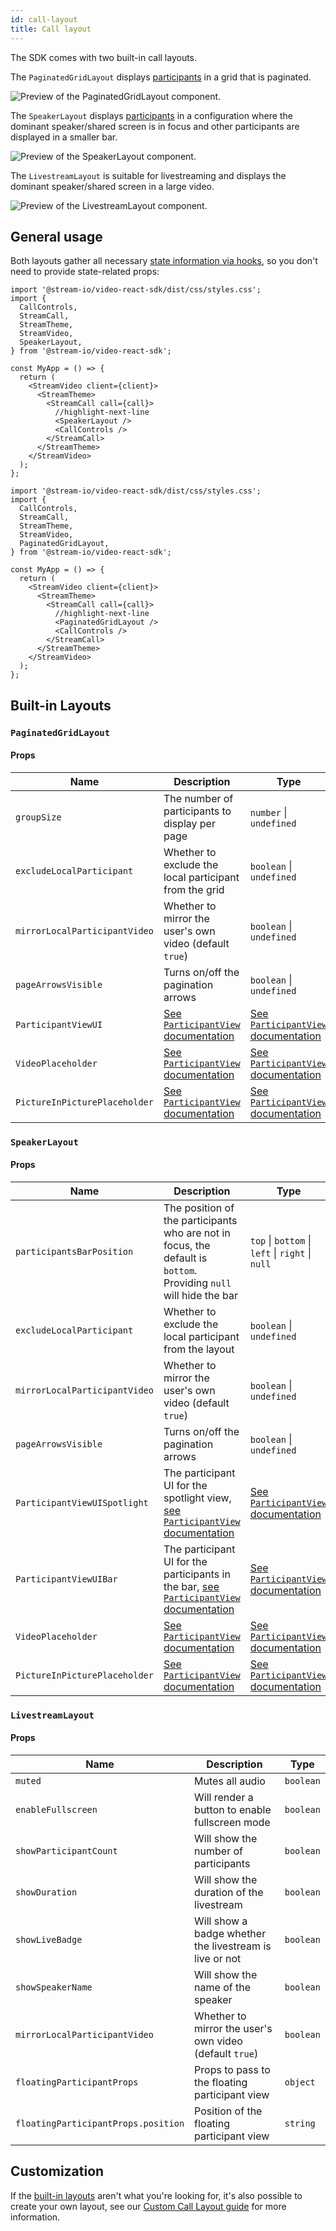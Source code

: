 ```yaml
---
id: call-layout
title: Call layout
---
```


The SDK comes with two built-in call layouts.

The `PaginatedGridLayout` displays [participants](../../../ui-components/core/participant-view) in a grid that is paginated.

![Preview of the PaginatedGridLayout component.](../../assets/03-ui-components/paginated-grid.png)

The `SpeakerLayout` displays [participants](../../../ui-components/core/participant-view) in a configuration where the dominant speaker/shared screen is in focus and other participants are displayed in a smaller bar.

![Preview of the SpeakerLayout component.](../../assets/03-ui-components/speaker-view.png)

The `LivestreamLayout` is suitable for livestreaming and displays the dominant speaker/shared screen in a large video.

![Preview of the LivestreamLayout component.](../../assets/06-ui-cookbook/15-watching-a-livestream/normal-mode.png)

## General usage

Both layouts gather all necessary [state information via hooks](../../../guides/call-and-participant-state), so you don't need to provide state-related props:

```tsx
import '@stream-io/video-react-sdk/dist/css/styles.css';
import {
  CallControls,
  StreamCall,
  StreamTheme,
  StreamVideo,
  SpeakerLayout,
} from '@stream-io/video-react-sdk';

const MyApp = () => {
  return (
    <StreamVideo client={client}>
      <StreamTheme>
        <StreamCall call={call}>
          //highlight-next-line
          <SpeakerLayout />
          <CallControls />
        </StreamCall>
      </StreamTheme>
    </StreamVideo>
  );
};
```

```tsx
import '@stream-io/video-react-sdk/dist/css/styles.css';
import {
  CallControls,
  StreamCall,
  StreamTheme,
  StreamVideo,
  PaginatedGridLayout,
} from '@stream-io/video-react-sdk';

const MyApp = () => {
  return (
    <StreamVideo client={client}>
      <StreamTheme>
        <StreamCall call={call}>
          //highlight-next-line
          <PaginatedGridLayout />
          <CallControls />
        </StreamCall>
      </StreamTheme>
    </StreamVideo>
  );
};
```

## Built-in Layouts

### `PaginatedGridLayout`

#### Props

| Name                          | Description                                                                                                      | Type                                                                                                             |
| ----------------------------- | ---------------------------------------------------------------------------------------------------------------- | ---------------------------------------------------------------------------------------------------------------- |
| `groupSize`                   | The number of participants to display per page                                                                   | `number` \| `undefined`                                                                                          |
| `excludeLocalParticipant`     | Whether to exclude the local participant from the grid                                                           | `boolean` \| `undefined`                                                                                         |
| `mirrorLocalParticipantVideo` | Whether to mirror the user's own video (default `true`)                                                          | `boolean` \| `undefined`                                                                                         |
| `pageArrowsVisible`           | Turns on/off the pagination arrows                                                                               | `boolean` \| `undefined`                                                                                         |
| `ParticipantViewUI`           | [See `ParticipantView` documentation](../../../ui-components/core/participant-view/#participantviewui)           | [See `ParticipantView` documentation](../../../ui-components/core/participant-view/#participantviewui)           |
| `VideoPlaceholder`            | [See `ParticipantView` documentation](../../../ui-components/core/participant-view/#videoplaceholder)            | [See `ParticipantView` documentation](../../../ui-components/core/participant-view/#videoplaceholder)            |
| `PictureInPicturePlaceholder` | [See `ParticipantView` documentation](../../../ui-components/core/participant-view/#pictureinpictureplaceholder) | [See `ParticipantView` documentation](../../../ui-components/core/participant-view/#pictureinpictureplaceholder) |

### `SpeakerLayout`

#### Props

| Name                          | Description                                                                                                                                                | Type                                                                                                             |
| ----------------------------- | ---------------------------------------------------------------------------------------------------------------------------------------------------------- | ---------------------------------------------------------------------------------------------------------------- |
| `participantsBarPosition`     | The position of the participants who are not in focus, the default is `bottom`. Providing `null` will hide the bar                                         | `top` \| `bottom` \| `left` \| `right` \| `null`                                                                 |
| `excludeLocalParticipant`     | Whether to exclude the local participant from the layout                                                                                                   | `boolean` \| `undefined`                                                                                         |
| `mirrorLocalParticipantVideo` | Whether to mirror the user's own video (default `true`)                                                                                                    | `boolean` \| `undefined`                                                                                         |
| `pageArrowsVisible`           | Turns on/off the pagination arrows                                                                                                                         | `boolean` \| `undefined`                                                                                         |
| `ParticipantViewUISpotlight`  | The participant UI for the spotlight view, [see `ParticipantView` documentation](../../../ui-components/core/participant-view/#participantviewui)          | [See `ParticipantView` documentation](../../../ui-components/core/participant-view/#participantviewui)           |
| `ParticipantViewUIBar`        | The participant UI for the participants in the bar, [see `ParticipantView` documentation](../../../ui-components/core/participant-view/#participantviewui) | [See `ParticipantView` documentation](../../../ui-components/core/participant-view/#participantviewui)           |
| `VideoPlaceholder`            | [See `ParticipantView` documentation](../../../ui-components/core/participant-view/#videoplaceholder)                                                      | [See `ParticipantView` documentation](../../../ui-components/core/participant-view/#videoplaceholder)            |
| `PictureInPicturePlaceholder` | [See `ParticipantView` documentation](../../../ui-components/core/participant-view/#pictureinpictureplaceholder)                                           | [See `ParticipantView` documentation](../../../ui-components/core/participant-view/#pictureinpictureplaceholder) |

### `LivestreamLayout`

#### Props

| Name                                | Description                                             | Type      |
| ----------------------------------- | ------------------------------------------------------- | --------- |
| `muted`                             | Mutes all audio                                         | `boolean` |
| `enableFullscreen`                  | Will render a button to enable fullscreen mode          | `boolean` |
| `showParticipantCount`              | Will show the number of participants                    | `boolean` |
| `showDuration`                      | Will show the duration of the livestream                | `boolean` |
| `showLiveBadge`                     | Will show a badge whether the livestream is live or not | `boolean` |
| `showSpeakerName`                   | Will show the name of the speaker                       | `boolean` |
| `mirrorLocalParticipantVideo`       | Whether to mirror the user's own video (default `true`) | `boolean` |
| `floatingParticipantProps`          | Props to pass to the floating participant view          | `object`  |
| `floatingParticipantProps.position` | Position of the floating participant view               | `string`  |

## Customization

If the [built-in layouts](#built-in-layouts) aren't what you're looking for, it's also possible to create your own layout, see our [Custom Call Layout guide](../../../ui-cookbook/video-layout) for more information.
